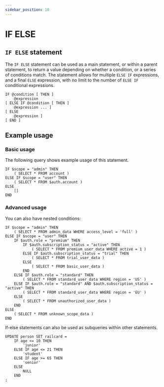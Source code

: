 ```yaml
---
sidebar_position: 10
---
```


# IF ELSE

## `IF ELSE` statement

The `IF ELSE` statement can be used as a main statement, or within a parent statement, to return a value depending on whether a condition, or a series of conditions match. The statement allows for multiple `ELSE IF` expressions, and a final `ELSE` expression, with no limit to the number of `ELSE IF` conditional expressions.

```surql title="SurrealQL Syntax"
IF @condition [ THEN ]
	@expression
[ ELSE IF @condition [ THEN ]
	@expression ... ]
[ ELSE
	@expression ]
[ END ]
```

## Example usage
### Basic usage
The following query shows example usage of this statement.

```surql
IF $scope = "admin" THEN
	( SELECT * FROM account )
ELSE IF $scope = "user" THEN
	( SELECT * FROM $auth.account )
ELSE
	[]
END
```

### Advanced usage
You can also have nested conditions:

```surql
IF $scope = "admin" THEN
    ( SELECT * FROM admin_data WHERE access_level = 'full' )
ELSE IF $scope = "user" THEN
    IF $auth.role = "premium" THEN
        IF $auth.subscription_status = "active" THEN
            ( SELECT * FROM premium_user_data WHERE active = 1 )
        ELSE IF $auth.subscription_status = "trial" THEN
            ( SELECT * FROM trial_user_data )
        ELSE
            ( SELECT * FROM basic_user_data )
        END
    ELSE IF $auth.role = "standard" THEN
        ( SELECT * FROM standard_user_data WHERE region = 'US' )
    ELSE IF $auth.role = "standard" AND $auth.subscription_status = "active" THEN
        ( SELECT * FROM standard_user_data WHERE region = 'EU' )
    ELSE
        ( SELECT * FROM unauthorized_user_data )
    END
ELSE
    ( SELECT * FROM unknown_scope_data )
END
```

If-else statements can also be used as subqueries within other statements.
```surql
UPDATE person SET railcard =
	IF age <= 10 THEN
		'junior'
	ELSE IF age <= 21 THEN
		'student'
	ELSE IF age >= 65 THEN
		'senior'
	ELSE
		NULL
	END
;
```